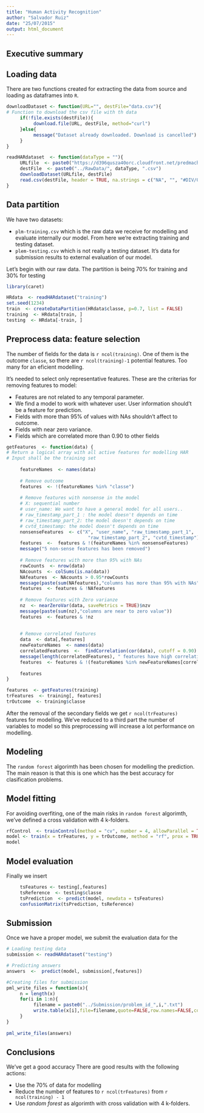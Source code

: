 ```yaml
---
title: "Human Activity Recognition"
author: "Salvador Ruiz"
date: "25/07/2015"
output: html_document
---
```


## Executive summary 



## Loading data

There are two functions created for extracting the data from source and loading as dataframes into `R`. 

```r

downloadDataset <- function(URL="", destFile="data.csv"){
# Function to download the csv file with th data
     if(!file.exists(destFile)){
          download.file(URL, destFile, method="curl")
     }else{
          message("Dataset already downloaded. Download is cancelled")
     }
}

readHARdataset  <- function(dataType = ""){
     URLfile  <- paste0("https://d396qusza40orc.cloudfront.net/predmachlearn/pml-", dataType, ".csv")
     destFile  <- paste0("../RawData/", dataType, ".csv")
     downloadDataset(URLfile, destFile)
     read.csv(destFile, header = TRUE, na.strings = c("NA", "", "#DIV/0!"))
}

```


## Data partition

We have two datasets:

* `plm-training.csv` which is the raw data we receive for modelling and evaluate internally our model. From here we're extracting training and testing dataset.
* `plem-testing.csv` which is not really a testing dataset. It's data for submission results to external evaluation of our model. 

Let's begin with our raw data. The partition is being 70% for training and 30% for testing

```r
library(caret)

HRdata  <- readHARdataset("training")
set.seed(1234)
train  <- createDataPartition(HRdata$classe, p=0.7, list = FALSE)
training  <- HRdata[train, ]
testing  <- HRdata[-train, ]
```

## Preprocess data: feature selection

The number of fields for the data is `r ncol(training)`. One of them is the outcome `classe`, so there are `r ncol(training)-1` potential features. Too many for an eficient modelling.

It's needed to select only representative features. These are the criterias for removing features to model:

* Features are not related to any temporal parameter.
* We find a model to work with whatever user. User information should't be a feature for prediction.
* Fields with more than 95% of values with NAs shouldn't affect to outcome.
* Fields with near zero variance.
* Fields which are correlated more than 0.90 to other fields


```r
getFeatures  <- function(data) {
# Return a logical array with all active features for modelling HAR
# Input shall be the training set
     
     featureNames  <- names(data)
    
     # Remove outcome
     features  <- !(featureNames %in% "classe")
     
     # Remove features with nonsense in the model
     # X: sequential number
     # user_name: We want to have a general model for all users..
     # raw_timestamp_part_1 : the model doesn't depends on time
     # raw_timestamp_part_2: the model doesn't depends on time
     # cvtd_timestamp: the model doesn't depends on time
     nonsenseFeatures  <- c("X", "user_name", "raw_timestamp_part_1",
                              "raw_timestamp_part_2", "cvtd_timestamp")
     features  <-  features & !(featureNames %in% nonsenseFeatures)
     message("5 non-sense features has been removed")
     
     # Remove features with more than 95% with NAs
     rowCounts  <- nrow(data)
     NAcounts  <- colSums(is.na(data))
     NAfeatures  <- NAcounts > 0.95*rowCounts
     message(paste(sum(NAfeatures),"columns has more than 95% with NAs"))
     features  <- features & !NAfeatures
     
     # Remove features with Zero varianze
     nz  <- nearZeroVar(data, saveMetrics = TRUE)$nzv
     message(paste(sum(nz),"columns are near to zero value"))
     features  <- features & !nz
     
    
     # Remove correlated features 
     data  <- data[,features]
     newFeatureNames  <- names(data)
     correlatedFeatures  <-  findCorrelation(cor(data), cutoff = 0.90)
     message(length(correlatedFeatures), " features have high correlation to others")
     features  <- features & !(featureNames %in% newFeatureNames[correlatedFeatures])
     
     features
}
```

```r
features  <- getFeatures(training)
trFeatures  <- training[, features]
trOutcome  <- training$classe
```

After the removal of the secondary fields we get `r ncol(trFeatures)` features for modelling. We've reduced to a third part the number of variables to model so this preprocessing will increase a lot performance on modelling.

## Modeling

The `random forest` algorimth has been chosen for modelling the prediction. The main reason is that this is one which has the best accuracy for clasification problems. 

## Model fitting

For avoiding overfiting, one of the main risks in `random forest` algorimth, we've defined a cross validation with 4 k-folders.

```r

rfControl  <- trainControl(method = "cv", number = 4, allowParallel = TRUE)
model <- train(x = trFeatures, y = trOutcome, method = "rf", prox = TRUE, trControl = rfControl)
model

```




## Model evaluation

Finally we insert

```r
     tsFeatures <- testing[,features]
     tsReference  <- testing$classe
     tsPrediction  <- predict(model, newdata = tsFeatures)
     confusionMatrix(tsPrediction, tsReference)
```


## Submission

Once we have a proper model, we submit the evaluation data for the 

```r
# Loading testing data
submission <- readHARdataset("testing")

# Predicting answers
answers  <-  predict(model, submission[,features])

#Creating files for submission
pml_write_files = function(x){
     n = length(x)
     for(i in 1:n){
          filename = paste0("../Submission/problem_id_",i,".txt")
          write.table(x[i],file=filename,quote=FALSE,row.names=FALSE,col.names=FALSE)
     }
}
 
pml_write_files(answers)     

```

## Conclusions

We've get a good accuracy There are good results with the following actions:

* Use the 70% of data for modelling
* Reduce the number of features to `r ncol(trFeatures)` from ` r ncol(training) - 1` 
* Use *random forest* as algorimth with cross validation with 4 k-folders.
